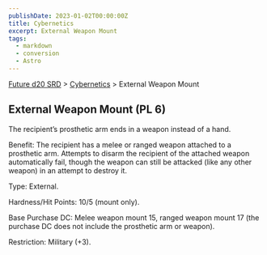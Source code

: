 ```yaml
---
publishDate: 2023-01-02T00:00:00Z
title: Cybernetics
excerpt: External Weapon Mount
tags:
  - markdown
  - conversion
  - Astro
---
```






[Future d20 SRD](/#futureD20) > [Cybernetics](future-d20-srd-cybernetics-index) > External Weapon Mount




## External Weapon Mount (PL 6)


The recipient’s prosthetic arm ends in a weapon instead of a hand.


Benefit: The recipient has a melee or ranged weapon attached to a prosthetic arm. Attempts to disarm the recipient of the attached weapon automatically fail, though the weapon can still be attacked (like any other weapon) in an attempt to destroy it.


Type: External.


Hardness/Hit Points: 10/5 (mount only).


Base Purchase DC: Melee weapon mount 15, ranged weapon mount 17 (the purchase DC does not include the prosthetic arm or weapon).


Restriction: Military (+3).



